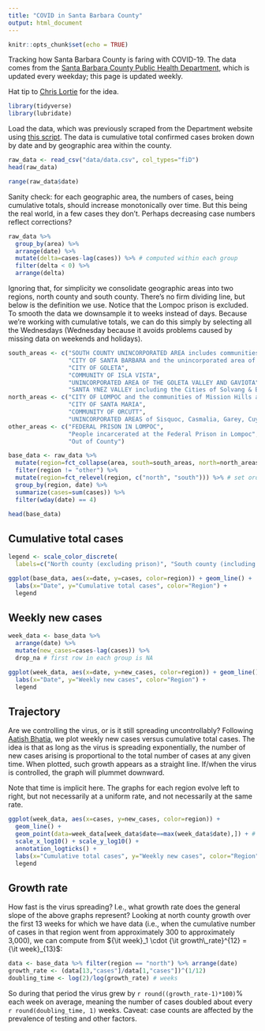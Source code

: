 ```yaml
---
title: "COVID in Santa Barbara County"
output: html_document
---
```


```r
knitr::opts_chunk$set(echo = TRUE)
```

Tracking how Santa Barbara County is faring with COVID-19.  The data comes from the [Santa Barbara County Public Health Department](http://www.countyofsb.org/phd/), which is updated every weekday; this page is updated weekly.

Hat tip to [Chris Lortie](https://cjlortie.github.io/SBC_Covid_Trends/) for the idea.

```r
library(tidyverse)
library(lubridate)
```

Load the data, which was previously scraped from the Department website using [this script](scrape.html).  The data is cumulative total confirmed cases broken down by date and by geographic area within the county.

```r
raw_data <- read_csv("data/data.csv", col_types="fiD")
head(raw_data)
```
```r
range(raw_data$date)
```

Sanity check: for each geographic area, the numbers of cases, being cumulative totals, should increase monotonically over time.  But this being the real world, in a few cases they don't.  Perhaps decreasing case numbers reflect corrections?

```r
raw_data %>%
  group_by(area) %>%
  arrange(date) %>%
  mutate(delta=cases-lag(cases)) %>% # computed within each group
  filter(delta < 0) %>%
  arrange(delta)
```

Ignoring that, for simplicity we consolidate geographic areas into two regions, north county and south county.  There's no firm dividing line, but below is the definition we use.  Notice that the Lompoc prison is excluded.  To smooth the data we downsample it to weeks instead of days.  Because we're working with cumulative totals, we can do this simply by selecting all the Wednesdays (Wednesday because it avoids problems caused by missing data on weekends and holidays).

```r
south_areas <- c("SOUTH COUNTY UNINCORPORATED AREA includes communities of Montecito, Summerland and the City of Carpinteria",
                 "CITY OF SANTA BARBARA and the unincorporated area of Mission Canyon",
                 "CITY OF GOLETA",
                 "COMMUNITY OF ISLA VISTA",
                 "UNINCORPORATED AREA OF THE GOLETA VALLEY AND GAVIOTA",
                 "SANTA YNEZ VALLEY including the Cities of Solvang & Buellton, and the communities of Santa Ynez, Los Alamos, Los Olivos and Ballard")
north_areas <- c("CITY OF LOMPOC and the communities of Mission Hills and Vandenberg Village",
                 "CITY OF SANTA MARIA",
                 "COMMUNITY OF ORCUTT",
                 "UNINCORPORATED AREAS of Sisquoc, Casmalia, Garey, Cuyama, New Cuyama, and the City of Guadalupe")
other_areas <- c("FEDERAL PRISON IN LOMPOC",
                 "People incarcerated at the Federal Prison in Lompoc",
                 "Out of County")

base_data <- raw_data %>%
  mutate(region=fct_collapse(area, south=south_areas, north=north_areas, other=other_areas)) %>%
  filter(region != "other") %>%
  mutate(region=fct_relevel(region, c("north", "south"))) %>% # set order for consistent graphing, labels
  group_by(region, date) %>%
  summarize(cases=sum(cases)) %>%
  filter(wday(date) == 4)

head(base_data)
```

## Cumulative total cases

```r
legend <- scale_color_discrete(
  labels=c("North county (excluding prison)", "South county (including SYV)"))

ggplot(base_data, aes(x=date, y=cases, color=region)) + geom_line() +
  labs(x="Date", y="Cumulative total cases", color="Region") +
  legend
```

## Weekly new cases

```r
week_data <- base_data %>%
  arrange(date) %>%
  mutate(new_cases=cases-lag(cases)) %>%
  drop_na # first row in each group is NA

ggplot(week_data, aes(x=date, y=new_cases, color=region)) + geom_line() +
  labs(x="Date", y="Weekly new cases", color="Region") +
  legend
```

## Trajectory

Are we controlling the virus, or is it still spreading uncontrollably?  Following [Aatish Bhatia](https://aatishb.com/covidtrends/), we plot weekly new cases versus cumulative total cases.  The idea is that as long as the virus is spreading exponentially, the number of new cases arising is proportional to the total number of cases at any given time.  When plotted, such growth appears as a straight line.  If/when the virus is controlled, the graph will plummet downward.

Note that time is implicit here.  The graphs for each region evolve left to right, but not necessarily at a uniform rate, and not necessarily at the same rate.

```r
ggplot(week_data, aes(x=cases, y=new_cases, color=region)) +
  geom_line() +
  geom_point(data=week_data[week_data$date==max(week_data$date),]) + # add terminal points
  scale_x_log10() + scale_y_log10() +
  annotation_logticks() +
  labs(x="Cumulative total cases", y="Weekly new cases", color="Region") +
  legend
```

## Growth rate

How fast is the virus spreading?  I.e., what growth rate does the general slope of the above graphs represent?  Looking at north county growth over the first 13 weeks for which we have data (i.e., when the cumulative number of cases in that region went from approximately 300 to approximately 3,000), we can compute from ${\it week}_1 \cdot {\it growth\_rate}^{12} = {\it week}_{13}$:

```r
data <- base_data %>% filter(region == "north") %>% arrange(date)
growth_rate <- (data[13,"cases"]/data[1,"cases"])^(1/12)
doubling_time <- log(2)/log(growth_rate) # weeks
```

So during that period the virus grew by `r round((growth_rate-1)*100)`% each week on average, meaning the number of cases doubled about every `r round(doubling_time, 1)` weeks.  Caveat: case counts are affected by the prevalence of testing and other factors.